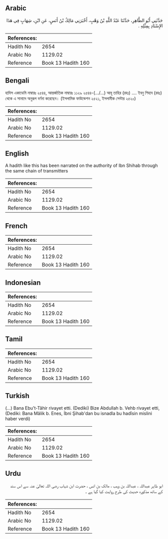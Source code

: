 ## Arabic


<div dir="rtl" lang="ar" style={{fontSize:'larger',backgroundColor:'#f8f9fa',padding:20}}>
حَدَّثَنِي أَبُو الطَّاهِرِ، حَدَّثَنَا عَبْدُ اللَّهِ بْنُ وَهْبٍ، أَخْبَرَنِي مَالِكُ بْنُ أَنَسٍ، عَنِ ابْنِ، شِهَابٍ فِي هَذَا الإِسْنَادِ بِمِثْلِهِ ‏.‏
</div>
<div style={{backgroundColor:'#f8f9fa',padding:20, marginBottom: 10}}><table> <thead> <tr> <th>References:</th> <th></th> </tr> </thead> <tbody><tr><td>Hadith No</td><td>2654</td></tr><tr><td>Arabic No</td><td>1129.02</td></tr><tr><td>Reference</td><td>Book 13 Hadith 160</td></tr></tbody></table></div>

## Bengali


<div dir="ltr" lang="bn" style={{fontSize:'larger',backgroundColor:'#f8f9fa',padding:20}}>
হাদিস একাডেমি নাম্বারঃ ২৫৪৪, আন্তর্জাতিক নাম্বারঃ ১১২৯ ২৫৪৪-(.../...) আবূ তাহির (রহঃ) .... ইবনু শিহাব (রহঃ) থেকে এ সানাদে অনুরূপ বর্ণনা করেছেন। (ইসলামিক ফাউন্ডেশন ২৫২১, ইসলামীক সেন্টার ২৫২০)
</div>
<div style={{backgroundColor:'#f8f9fa',padding:20, marginBottom: 10}}><table> <thead> <tr> <th>References:</th> <th></th> </tr> </thead> <tbody><tr><td>Hadith No</td><td>2654</td></tr><tr><td>Arabic No</td><td>1129.02</td></tr><tr><td>Reference</td><td>Book 13 Hadith 160</td></tr></tbody></table></div>

## English


<div dir="ltr" lang="en" style={{fontSize:'larger',backgroundColor:'#f8f9fa',padding:20}}>
A hadith like this has been narrated on the authority of Ibn Shihab through the same chain of transmitters
</div>
<div style={{backgroundColor:'#f8f9fa',padding:20, marginBottom: 10}}><table> <thead> <tr> <th>References:</th> <th></th> </tr> </thead> <tbody><tr><td>Hadith No</td><td>2654</td></tr><tr><td>Arabic No</td><td>1129.02</td></tr><tr><td>Reference</td><td>Book 13 Hadith 160</td></tr></tbody></table></div>

## French


<div dir="ltr" lang="fr" style={{fontSize:'larger',backgroundColor:'#f8f9fa',padding:20}}>

</div>
<div style={{backgroundColor:'#f8f9fa',padding:20, marginBottom: 10}}><table> <thead> <tr> <th>References:</th> <th></th> </tr> </thead> <tbody><tr><td>Hadith No</td><td>2654</td></tr><tr><td>Arabic No</td><td>1129.02</td></tr><tr><td>Reference</td><td>Book 13 Hadith 160</td></tr></tbody></table></div>

## Indonesian


<div dir="ltr" lang="id" style={{fontSize:'larger',backgroundColor:'#f8f9fa',padding:20}}>

</div>
<div style={{backgroundColor:'#f8f9fa',padding:20, marginBottom: 10}}><table> <thead> <tr> <th>References:</th> <th></th> </tr> </thead> <tbody><tr><td>Hadith No</td><td>2654</td></tr><tr><td>Arabic No</td><td>1129.02</td></tr><tr><td>Reference</td><td>Book 13 Hadith 160</td></tr></tbody></table></div>

## Tamil


<div dir="ltr" lang="ta" style={{fontSize:'larger',backgroundColor:'#f8f9fa',padding:20}}>

</div>
<div style={{backgroundColor:'#f8f9fa',padding:20, marginBottom: 10}}><table> <thead> <tr> <th>References:</th> <th></th> </tr> </thead> <tbody><tr><td>Hadith No</td><td>2654</td></tr><tr><td>Arabic No</td><td>1129.02</td></tr><tr><td>Reference</td><td>Book 13 Hadith 160</td></tr></tbody></table></div>

## Turkish


<div dir="ltr" lang="tr" style={{fontSize:'larger',backgroundColor:'#f8f9fa',padding:20}}>
(…) Bana Ebu't-Tâhir rivayet etti. (Dediki) Bize Abdullah b. Vehb rivayet etti, (Dediki: Bana Mâlik b. Enes, İbni Şihab'dan bu isnadla bu hadîsin mislini haber verdi)
</div>
<div style={{backgroundColor:'#f8f9fa',padding:20, marginBottom: 10}}><table> <thead> <tr> <th>References:</th> <th></th> </tr> </thead> <tbody><tr><td>Hadith No</td><td>2654</td></tr><tr><td>Arabic No</td><td>1129.02</td></tr><tr><td>Reference</td><td>Book 13 Hadith 160</td></tr></tbody></table></div>

## Urdu


<div dir="rtl" lang="ur" style={{fontSize:'larger',backgroundColor:'#f8f9fa',padding:20}}>
ابو طاہر عبداللہ ، عبداللہ بن وہب ، مالک بن انس ، حضرت ابن شہاب رضی اللہ تعالیٰ عنہ سے اس سند کے ساتھ مذکورہ حدیث کی طرح روایت کیا گیا ہے ۔
</div>
<div style={{backgroundColor:'#f8f9fa',padding:20, marginBottom: 10}}><table> <thead> <tr> <th>References:</th> <th></th> </tr> </thead> <tbody><tr><td>Hadith No</td><td>2654</td></tr><tr><td>Arabic No</td><td>1129.02</td></tr><tr><td>Reference</td><td>Book 13 Hadith 160</td></tr></tbody></table></div>